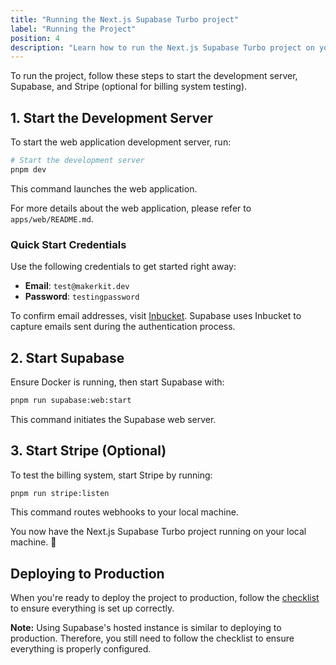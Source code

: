 ```yaml
---
title: "Running the Next.js Supabase Turbo project"
label: "Running the Project"
position: 4
description: "Learn how to run the Next.js Supabase Turbo project on your local machine."
---
```

To run the project, follow these steps to start the development server, Supabase, and Stripe (optional for billing system testing).

## 1. Start the Development Server

To start the web application development server, run:

```bash
# Start the development server
pnpm dev
```

This command launches the web application.

For more details about the web application, please refer to `apps/web/README.md`.

### Quick Start Credentials

Use the following credentials to get started right away:

- **Email**: `test@makerkit.dev`
- **Password**: `testingpassword`

To confirm email addresses, visit [Inbucket](http://localhost:54324/status). Supabase uses Inbucket to capture emails sent during the authentication process.

## 2. Start Supabase

Ensure Docker is running, then start Supabase with:

```bash
pnpm run supabase:web:start
```

This command initiates the Supabase web server.

## 3. Start Stripe (Optional)

To test the billing system, start Stripe by running:

```bash
pnpm run stripe:listen
```

This command routes webhooks to your local machine.

You now have the Next.js Supabase Turbo project running on your local machine. 🚀

## Deploying to Production

When you're ready to deploy the project to production, follow the [checklist](checklist) to ensure everything is set up correctly.

**Note:** Using Supabase's hosted instance is similar to deploying to production. Therefore, you still need to follow the checklist to ensure everything is properly configured.